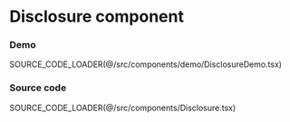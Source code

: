 
# Disclosure component

### Demo

SOURCE_CODE_LOADER(@/src/components/demo/DisclosureDemo.tsx)

<ClientRenderDev>
  <DisclosureDemo />
</ClientRenderDev>

### Source code

SOURCE_CODE_LOADER(@/src/components/Disclosure.tsx)
